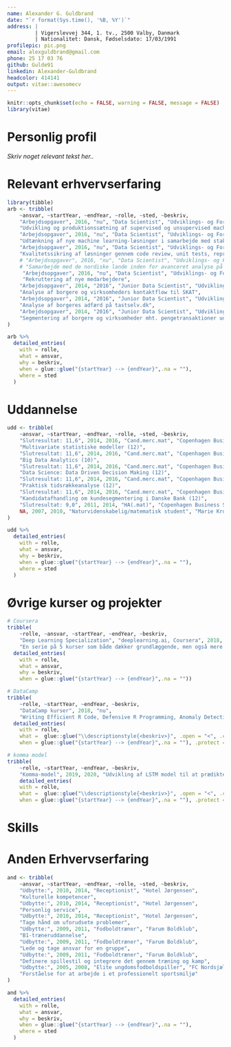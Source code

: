 ```yaml
---
name: Alexander G. Guldbrand
date: "`r format(Sys.time(), '%B, %Y')`"
address: |
         | Vigerslevvej 344, 1. tv., 2500 Valby, Danmark
         | Nationalitet: Dansk, Fødselsdato: 17/03/1991
profilepic: pic.png
email: alexguldbrand@gmail.com
phone: 25 17 03 76
github: Gulde91
linkedin: Alexander-Guldbrand
headcolor: 414141
output: vitae::awesomecv
---
```

  
```r
knitr::opts_chunk$set(echo = FALSE, warning = FALSE, message = FALSE)
library(vitae)
```

\vspace{0.2cm}

# Personlig profil
*Skriv noget relevant tekst her..*

# Relevant erhvervserfaring
```r
library(tibble)
arb <- tribble(
    ~ansvar, ~startYear, ~endYear, ~rolle, ~sted, ~beskriv,
    "Arbejdsopgaver", 2016, "nu", "Data Scientist", "Udviklings- og Forenklingsstyrelsen", 
    "Udvikling og produktionssætning af supervised og unsupervised machine learning-modeller gennem R",
    "Arbejdsopgaver", 2016, "nu", "Data Scientist", "Udviklings- og Forenklingsstyrelsen",
    "Udtænkning af nye machine learning-løsninger i samarbejde med stakeholders",
    "Arbejdsopgaver", 2016, "nu", "Data Scientist", "Udviklings- og Forenklingsstyrelsen",
    "Kvalitetssikring af løsninger gennem code review, unit tests, reproducerbar kode og standardisering af modeller",
    # "Arbejdsopgaver", 2016, "nu", "Data Scientist", "Udviklings- og Forenklingsstyrelsen",
    # "Samarbejde med de nordiske lande inden for avanceret analyse på momsområdet",
     "Arbejdsopgaver", 2016, "nu", "Data Scientist", "Udviklings- og Forenklingsstyrelsen",
     "Rekruttering af nye medarbejdere",
    "Arbejdsopgaver", 2014, "2016", "Junior Data Scientist", "Udviklings- og Forenklingsstyrelsen",
    "Analyse af borgere og virksomheders kontaktflow til SKAT",
    "Arbejdsopgaver", 2014, "2016", "Junior Data Scientist", "Udviklings- og Forenklingsstyrelsen",
    "Analyse af borgeres adfærd på tastselv.dk",
    "Arbejdsopgaver", 2014, "2016", "Junior Data Scientist", "Udviklings- og Forenklingsstyrelsen",
    "Segmentering af borgere og virksomheder mht. pengetransaktioner ud af landet"
)

arb %>%
  detailed_entries(
    with = rolle,
    what = ansvar,
    why = beskriv,
    when = glue::glue("{startYear} --> {endYear}",.na = ""),
    where = sted
  )
```


# Uddannelse
```r
udd <- tribble(
    ~ansvar, ~startYear, ~endYear, ~rolle, ~sted, ~beskriv,
    "Slutresultat: 11,6", 2014, 2016, "Cand.merc.mat", "Copenhagen Business School",
    "Multivariate statistiske modeller (12)",
    "Slutresultat: 11,6", 2014, 2016, "Cand.merc.mat", "Copenhagen Business School",
    "Big Data Analytics (10)",
    "Slutresultat: 11,6", 2014, 2016, "Cand.merc.mat", "Copenhagen Business School",
    "Data Science: Data Driven Decision Making (12)",
    "Slutresultat: 11,6", 2014, 2016, "Cand.merc.mat", "Copenhagen Business School",
    "Praktisk tidsrækkeanalyse (12)",
    "Slutresultat: 11,6", 2014, 2016, "Cand.merc.mat", "Copenhagen Business School",
    "Kandidatafhandling om kundesegmentering i Danske Bank (12)",
    "Slutresultat: 9,0", 2011, 2014, "HA(.mat)", "Copenhagen Business School", NA,
    NA, 2007, 2010, "Naturvidenskabelig/matematisk student", "Marie Kruse Skole", NA
)

udd %>%
  detailed_entries(
    with = rolle,
    what = ansvar,
    why = beskriv,
    when = glue::glue("{startYear} --> {endYear}",.na = ""),
    where = sted
  )
```

# Øvrige kurser og projekter
<!-- # futher education or courses, books and selfmade projects
2020 Deep Learning Specialization, deeplearning.ai, Coursera
“Specialization”.
Five course specialization covering among other things hyperparameter tuning, regularization, optimization algorithms, CNNs and
RNNs
"En serie på 5 kurser som både dækker grundlæggende, men også mere specialiseret viden om deep learning. Kurset berører primært CNNs og RNNs.",

writing efficient R code, Defensive R programming, Anomaly detection in R, Introduction to Git, Python for R users
-->
```r
# Coursera
tribble(
    ~rolle, ~ansvar, ~startYear, ~endYear, ~beskriv,
    "Deep Learning Specialization", "deeplearning.ai, Coursera", 2018, 2019,
    "En serie på 5 kurser som både dækker grundlæggende, men også mere specialiseret viden, om deep learning. Kurset berører primært CNNs og RNNs.") %>% 
  detailed_entries(
    with = rolle,
    what = ansvar,
    why = beskriv,
    when = glue::glue("{startYear} --> {endYear}",.na = ""))

# DataCamp
tribble(
    ~rolle, ~startYear, ~endYear, ~beskriv,
    "DataCamp kurser", 2018, "nu",
    "Writing Efficient R Code, Defensive R Programming, Anomaly Detection in R, Introduction to Git, Python for R Users.") %>% 
  detailed_entries(
    with = rolle,
    what =  glue::glue("\\descriptionstyle{<beskriv>}", .open = "<", .close = ">"),
    when = glue::glue("{startYear} --> {endYear}",.na = ""), .protect = FALSE)

# komma model
tribble(
    ~rolle, ~startYear, ~endYear, ~beskriv,
    "Komma-model", 2019, 2020, "Udvikling af LSTM model til at prædiktere hvor et komma skal sættes i en dansk sætning.") %>% 
    detailed_entries(
    with = rolle,
    what =  glue::glue("\\descriptionstyle{<beskriv>}", .open = "<", .close = ">"),
    when = glue::glue("{startYear} --> {endYear}",.na = ""), .protect = FALSE)
```

<!--
# Relevante kompetencer
-->

# Skills
\renewcommand{\arraystretch}{1.5} <!-- definere linjeafstand -->
\begin{minipage}[t]{0.7\textwidth}
  \vspace{-\baselineskip}
  \entrypositionstyle{Tekniske færdigheder} \\
  \begin{tabular}{llllll}
    \textbf{R} & \resume{2}{6} &
    \textbf{VBA} & \resume{2}{6} & 
    \entoure{\textcolor{white}{Git}} & 
    \entoure{\textcolor{white}{Confluence}} \\
    \textbf{SQL} & \resume{2}{6} & 
    \textbf{Python} & \resume{2}{6} &
    \entoure{\textcolor{white}{Google Cloud}} &
    \entoure{\textcolor{white}{Jenkins}} \\
    \textbf{SAS} & \resume{2}{6} & & &
    \entoure{\textcolor{white}{Jira}} \\
  \end{tabular}\end{minipage}
\begin{minipage}[t]{0.3\textwidth}
  \vspace{-\baselineskip}
  \entrypositionstyle{Sprog} \\
  \begin{tabular}{ll}
    \textbf{Dansk} - Modersmål \\
    \textbf{Engelsk} - Flydende \\
  \end{tabular}\end{minipage}
\renewcommand{\arraystretch}{1} <!-- definere linjeafstand -->

<!-- \newpage -->
# Anden Erhvervserfaring
<!-- overvej hvor relevant nedenståender er, og om der er relevant at have udbytte med --> 
```r
and <- tribble(
    ~ansvar, ~startYear, ~endYear, ~rolle, ~sted, ~beskriv,
    "Udbytte:", 2010, 2014, "Receptionist", "Hotel Jørgensen", 
    "Kulturelle kompetencer",
    "Udbytte:", 2010, 2014, "Receptionist", "Hotel Jørgensen", 
    "Personlig service",
    "Udbytte:", 2010, 2014, "Receptionist", "Hotel Jørgensen", 
    "Tage hånd om uforudsete problemer",
    "Udbytte:", 2009, 2011, "Fodboldtræner", "Farum Boldklub", 
    "B1-træneruddannelse",
    "Udbytte:", 2009, 2011, "Fodboldtræner", "Farum Boldklub", 
    "Lede og tage ansvar for en gruppe",
    "Udbytte:", 2009, 2011, "Fodboldtræner", "Farum Boldklub", 
    "Definere spillestil og integrere det gennem træning og kamp",
    "Udbytte:", 2005, 2008, "Elite ungdomsfodboldspiller", "FC Nordsjælland", 
    "Forståelse for at arbejde i et professionelt sportsmiljø"
)

and %>%
  detailed_entries(
    with = rolle,
    what = ansvar,
    why = beskriv,
    when = glue::glue("{startYear} --> {endYear}",.na = ""),
    where = sted
  )
```

